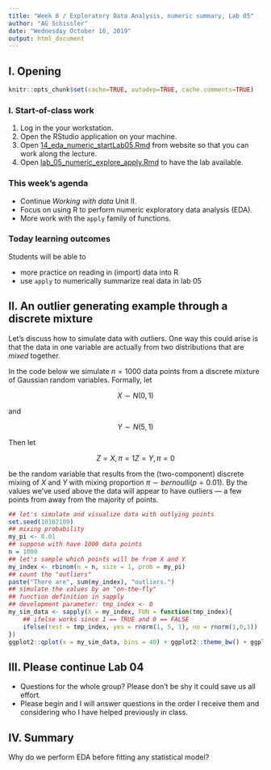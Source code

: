 ```yaml
---
title: "Week 8 / Exploratory Data Analysis, numeric summary, Lab 05"
author: "AG Schissler"
date: "Wednesday October 16, 2019"
output: html_document
---
```


## I. Opening 

```r
knitr::opts_chunk$set(cache=TRUE, autodep=TRUE, cache.comments=TRUE)
```

### I. Start-of-class work

1. Log in the your workstation.
2. Open the RStudio application on your machine.
3. Open [14_eda_numeric_startLab05.Rmd](https://github.com/grizant/STAT445/blob/master/meeting_agendas/14_eda_numeric_startLab05.Rmd) from website so that you can work along the lecture.
4. Open [lab_05_numeric_explore_apply.Rmd](https://github.com/grizant/STAT445/blob/master/labs/lab_05_numeric_explore_apply.Rmd) to have the lab available.

### This week's agenda

- Continue *Working with data* Unit II.
- Focus on using R to perform numeric exploratory data analysis (EDA).
- More work with the `apply` family of functions.

### Today learning outcomes

Students will be able to

- more practice on reading in (import) data into R
- use `apply` to numerically summarize real data in lab 05

## II. An outlier generating example through a discrete mixture

Let's discuss how to simulate data with outliers. One way this could arise is that the data in one variable are actually from two distributions that are *mixed* together.  

In the code below we simulate $n=1000$ data points from a discrete mixture of Gaussian random variables. Formally, let  

$$
X \sim N(0,1)
$$

and  

$$
Y \sim N(5,1)
$$

Then let  

$$
Z = X, \pi = 1
Z = Y, \pi = 0
$$ 


be the random variable that results from the (two-component) discrete mixing of $X$ and $Y$ with mixing proportion $\pi \sim bernoulli(p = 0.01)$. By the values we've used above the data will appear to have outliers --- a few points from away from the majority of points.

```r
## let's simulate and visualize data with outlying points
set.seed(10162109)
## mixing probability
my_pi <- 0.01
## suppose with have 1000 data points
n = 1000
## let's sample which points will be from X and Y
my_index <- rbinom(n = n, size = 1, prob = my_pi)
## count the "outliers"
paste("There are", sum(my_index), "outliers.")
## simulate the values by an "on-the-fly"
## function definition in sapply
## development parameter: tmp_index <- 0
my_sim_data <- sapply(X = my_index, FUN = function(tmp_index){
    ## ifelse works since 1 == TRUE and 0 == FALSE
    ifelse(test = tmp_index, yes = rnorm(1, 5, 1), no = rnorm(1,0,1))
})
ggplot2::qplot(x = my_sim_data, bins = 40) + ggplot2::theme_bw() + ggplot2::labs(x="Simulated values", y = "Counts") 
```

## III. Please continue Lab 04

- Questions for the whole group? Please don't be shy it could save us all effort.
- Please begin and I will answer questions in the order I receive them and considering who I have helped previously in class.

## IV. Summary

Why do we perform EDA before fitting any statistical model?
